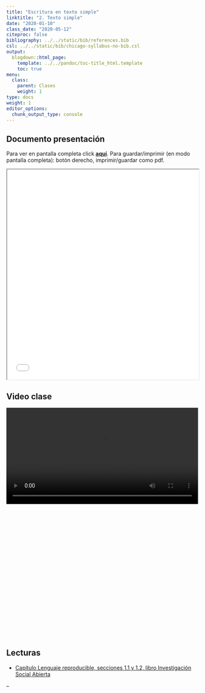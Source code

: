 ```yaml
---
title: "Escritura en texto simple"
linktitle: "2. Texto simple"
date: "2020-01-10"
class_date: "2020-05-12"
citeproc: false
bibliography: ../../static/bib/references.bib
csl: ../../static/bib/chicago-syllabus-no-bib.csl
output:
  blogdown::html_page:
    template: ../../pandoc/toc-title_html.template
    toc: true
menu:
  class:
    parent: Clases
    weight: 1
type: docs
weight: 1
editor_options:
  chunk_output_type: console
---
```


## Documento presentación

<span class="sidenote">Para ver en pantalla completa click [**aquí**](/slides/03-textoplano/03_textoplano.html). Para guardar/imprimir (en modo pantalla completa): botón derecho, imprimir/guardar como pdf. </span>

<iframe src=/slides/02-reproducibilidad/02_reproducibilidad.html  height="550" width=100% allowfullscreen="true">
</iframe>

## Video clase

<div style="width: 100%; height: 600px; overflow: hidden;">
<video  style="width: 100%;" controls>
<source src="https://www.dropbox.com/s/q9gh7i58u6nfa0l/03-textoplano_2.mp4?raw=1" type="video/mp4">
</video>
</div>

## Lecturas

- [Capítulo Lenguaje reproducible, secciones 1.1 y 1.2, libro Investigación Social Abierta](https://juancarloscastillo.github.io/in-socabi/lenguaje-reproducible.html)


--
